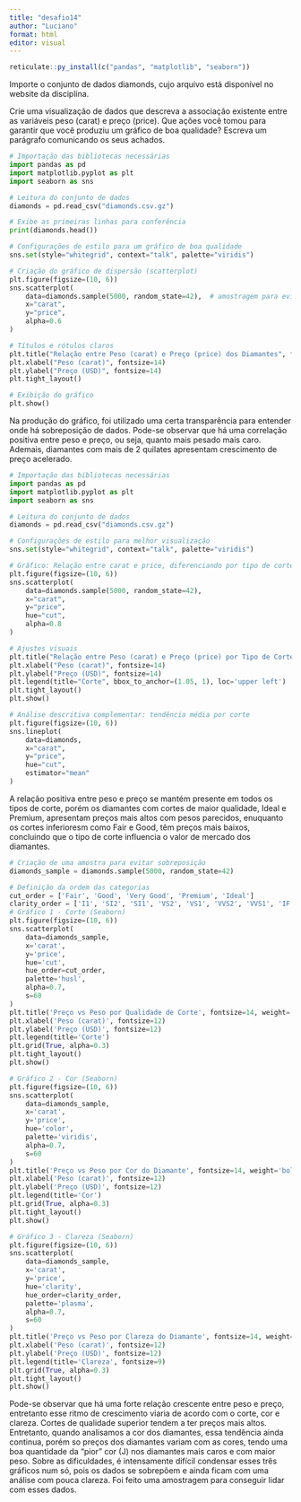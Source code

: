 ---
title: "desafio14"
author: "Luciano"
format: html
editor: visual
---

```{r}
reticulate::py_install(c("pandas", "matplotlib", "seaborn"))
```

Importe o conjunto de dados diamonds, cujo arquivo está disponível no website da disciplina.

Crie uma visualização de dados que descreva a associação existente entre as variáveis peso (carat) e preço (price). Que ações você tomou para garantir que você produziu um gráfico de boa qualidade? Escreva um parágrafo comunicando os seus achados.


```{python}
# Importação das bibliotecas necessárias
import pandas as pd
import matplotlib.pyplot as plt
import seaborn as sns

# Leitura do conjunto de dados
diamonds = pd.read_csv("diamonds.csv.gz")

# Exibe as primeiras linhas para conferência
print(diamonds.head())

# Configurações de estilo para um gráfico de boa qualidade
sns.set(style="whitegrid", context="talk", palette="viridis")

# Criação do gráfico de dispersão (scatterplot)
plt.figure(figsize=(10, 6))
sns.scatterplot(
    data=diamonds.sample(5000, random_state=42),  # amostragem para evitar sobreposição excessiva
    x="carat",
    y="price",
    alpha=0.6
)

# Títulos e rótulos claros
plt.title("Relação entre Peso (carat) e Preço (price) dos Diamantes", fontsize=16)
plt.xlabel("Peso (carat)", fontsize=14)
plt.ylabel("Preço (USD)", fontsize=14)
plt.tight_layout()

# Exibição do gráfico
plt.show()
```

Na produção do gráfico, foi utilizado uma certa transparência para entender onde há sobreposição de dados. Pode-se observar que há uma correlação positiva entre peso e preço, ou seja, quanto mais pesado mais caro. Ademais, diamantes com mais de 2 quilates apresentam crescimento de preço acelerado.

```{python}
# Importação das bibliotecas necessárias
import pandas as pd
import matplotlib.pyplot as plt
import seaborn as sns

# Leitura do conjunto de dados
diamonds = pd.read_csv("diamonds.csv.gz")

# Configurações de estilo para melhor visualização
sns.set(style="whitegrid", context="talk", palette="viridis")

# Gráfico: Relação entre carat e price, diferenciando por tipo de corte (cut)
plt.figure(figsize=(10, 6))
sns.scatterplot(
    data=diamonds.sample(5000, random_state=42),
    x="carat",
    y="price",
    hue="cut",
    alpha=0.8
)

# Ajustes visuais
plt.title("Relação entre Peso (carat) e Preço (price) por Tipo de Corte (cut)", fontsize=16)
plt.xlabel("Peso (carat)", fontsize=14)
plt.ylabel("Preço (USD)", fontsize=14)
plt.legend(title="Corte", bbox_to_anchor=(1.05, 1), loc='upper left')
plt.tight_layout()
plt.show()

# Análise descritiva complementar: tendência média por corte
plt.figure(figsize=(10, 6))
sns.lineplot(
    data=diamonds,
    x="carat",
    y="price",
    hue="cut",
    estimator="mean"
)
```
A relação positiva entre peso e preço se mantém presente em todos os tipos de corte, porém os diamantes com cortes de maior qualidade, Ideal e Premium, apresentam preços mais altos com pesos parecidos, enuquanto os cortes inferioresm como Fair e Good, têm preços mais baixos, concluindo que o tipo de corte influencia o valor de mercado dos diamantes.



```{python}
# Criação de uma amostra para evitar sobreposição
diamonds_sample = diamonds.sample(5000, random_state=42)

# Definição da ordem das categorias
cut_order = ['Fair', 'Good', 'Very Good', 'Premium', 'Ideal']
clarity_order = ['I1', 'SI2', 'SI1', 'VS2', 'VS1', 'VVS2', 'VVS1', 'IF']
# Gráfico 1 - Corte (Seaborn)
plt.figure(figsize=(10, 6))
sns.scatterplot(
    data=diamonds_sample,
    x='carat',
    y='price',
    hue='cut',
    hue_order=cut_order,
    palette='husl',
    alpha=0.7,
    s=60
)
plt.title('Preço vs Peso por Qualidade de Corte', fontsize=14, weight='bold')
plt.xlabel('Peso (carat)', fontsize=12)
plt.ylabel('Preço (USD)', fontsize=12)
plt.legend(title='Corte')
plt.grid(True, alpha=0.3)
plt.tight_layout()
plt.show()

# Gráfico 2 - Cor (Seaborn)
plt.figure(figsize=(10, 6))
sns.scatterplot(
    data=diamonds_sample,
    x='carat',
    y='price',
    hue='color',
    palette='viridis',
    alpha=0.7,
    s=60
)
plt.title('Preço vs Peso por Cor do Diamante', fontsize=14, weight='bold')
plt.xlabel('Peso (carat)', fontsize=12)
plt.ylabel('Preço (USD)', fontsize=12)
plt.legend(title='Cor')
plt.grid(True, alpha=0.3)
plt.tight_layout()
plt.show()

# Gráfico 3 - Clareza (Seaborn)
plt.figure(figsize=(10, 6))
sns.scatterplot(
    data=diamonds_sample,
    x='carat',
    y='price',
    hue='clarity',
    hue_order=clarity_order,
    palette='plasma',
    alpha=0.7,
    s=60
)
plt.title('Preço vs Peso por Clareza do Diamante', fontsize=14, weight='bold')
plt.xlabel('Peso (carat)', fontsize=12)
plt.ylabel('Preço (USD)', fontsize=12)
plt.legend(title='Clareza', fontsize=9)
plt.grid(True, alpha=0.3)
plt.tight_layout()
plt.show()
```
Pode-se observar que há uma forte relação crescente entre peso e preço, entretanto esse ritmo de crescimento viaria de acordo com o corte, cor e clareza. Cortes de qualidade superior tendem a ter preços mais altos. Entretanto, quando analisamos a cor dos diamantes, essa tendência ainda continua, porém so preços dos diamantes variam com as cores, tendo uma boa quantidade da "pior" cor (J) nos diamantes mais caros e com maior peso. Sobre as dificuldades, é intensamente difícil condensar esses três gráficos num só, pois os dados se sobrepõem e ainda ficam com uma análise com pouca clareza. Foi feito uma amostragem para conseguir lidar com esses dados.
